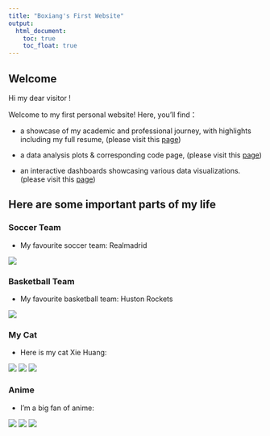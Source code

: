 ```yaml
---
title: "Boxiang's First Website"
output: 
  html_document:
    toc: true
    toc_float: true
---
```



## Welcome

Hi my dear visitor !

Welcome to my first personal website! Here, you’ll find：
 
 * a showcase of my academic and professional journey, with highlights including my full resume, (please visit this [page](about.html)) 
 
 * a data analysis plots & corresponding code page, (please visit this [page](Data_analysis_plot.html))
 
 * an interactive dashboards showcasing various data visualizations. (please visit this [page](Dashboard.html))
 

## Here are some important parts of my life {.tabset}

### Soccer Team

* My favourite soccer team: Realmadrid

![](/Users/boxiangtang/Desktop/BoxiangTang1204.github.io/pic_website/real_madrid.jpg)

### Basketball Team

* My favourite basketball team: Huston Rockets

![](/Users/boxiangtang/Desktop/BoxiangTang1204.github.io/pic_website/Rocket.jpg)

### My Cat
 
* Here is my cat Xie Huang:

![](/Users/boxiangtang/Desktop/BoxiangTang1204.github.io/pic_website/xie_huang.jpg)
![](/Users/boxiangtang/Desktop/BoxiangTang1204.github.io/pic_website/xiehuang_2.jpg)
![](/Users/boxiangtang/Desktop/BoxiangTang1204.github.io/pic_website/xiehuang_3.jpg)

### Anime

* I'm a big fan of anime:

![](/Users/boxiangtang/Desktop/BoxiangTang1204.github.io/pic_website/anime_1.jpg)
![](/Users/boxiangtang/Desktop/BoxiangTang1204.github.io/pic_website/anime_2.jpg)
![](/Users/boxiangtang/Desktop/BoxiangTang1204.github.io/pic_website/anime_3.jpg)




